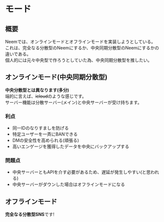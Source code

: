 # モード

## 概要

Neemでは、オンラインモードとオフラインモードを実装しようとしている。  
これは、完全なる分散型のNeemにするか、中央同期分散型のNeemにするかの違いである。  
個人的には元々中央型で作ろうとしていた為、中央同期分散型を推したい。

## オンラインモード(中央同期分散型)

**中央分散型とは異なります(多分)**  
端的に言えば、~~icloud~~のような感じです。  
サーバー機能は分散サーバー(メイン)と中央サーバーが受け持ちます。  

### 利点

- 同一IDのなりすましを防げる
- 特定ユーザーを一斉にBANできる
- DMの安全性を高められる(頑張る)
- 高いエンゲージを獲得したデータを中央にバックアップする

### 問題点

- 中央サーバーともAPIを介す必要があるため、遅延が発生しやすい(と思われる)
- 中央サーバーがダウンした場合はオフラインモードになる

## オフラインモード

**完全なる分散型SNS**です!
